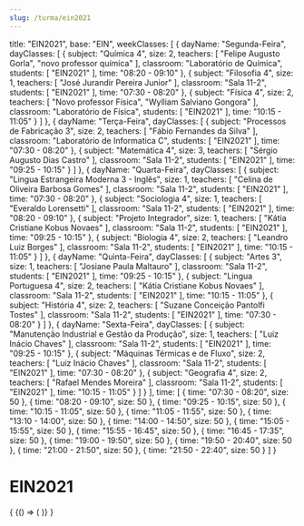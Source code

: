 ```yaml
---
slug: /turma/ein2021
---
```

  title: "EIN2021",
  base: "EIN",
  weekClasses: [
    {
      dayName: "Segunda-Feira",
      dayClasses: [
        {
          subject: "Química 4",
          size: 2,
          teachers: [
            "Felipe Augusto Gorla",
            "novo professor química"
          ],
          classroom: "Laboratório de Química",
          students: [
            "EIN2021"
          ],
          time: "08:20 - 09:10"
        },
        {
          subject: "Filosofia 4",
          size: 1,
          teachers: [
            "José Jurandir Pereira Junior"
          ],
          classroom: "Sala 11-2",
          students: [
            "EIN2021"
          ],
          time: "07:30 - 08:20"
        },
        {
          subject: "Física 4",
          size: 2,
          teachers: [
            "Novo professor Física",
            "Wylliam Salviano Gongora"
          ],
          classroom: "Laboratório de Física",
          students: [
            "EIN2021"
          ],
          time: "10:15 - 11:05"
        }
      ]
    },
    {
      dayName: "Terça-Feira",
      dayClasses: [
        {
          subject: "Processos de Fabricação 3",
          size: 2,
          teachers: [
            "Fábio Fernandes da Silva"
          ],
          classroom: "Laboratório de Informatica C",
          students: [
            "EIN2021"
          ],
          time: "07:30 - 08:20"
        },
        {
          subject: "Matemática 4",
          size: 3,
          teachers: [
            "Sérgio Augusto Dias Castro"
          ],
          classroom: "Sala 11-2",
          students: [
            "EIN2021"
          ],
          time: "09:25 - 10:15"
        }
      ]
    },
    {
      dayName: "Quarta-Feira",
      dayClasses: [
        {
          subject: "Lingua Estrangeira Moderna 3 - Inglês",
          size: 1,
          teachers: [
            "Celina de Oliveira Barbosa Gomes"
          ],
          classroom: "Sala 11-2",
          students: [
            "EIN2021"
          ],
          time: "07:30 - 08:20"
        },
        {
          subject: "Sociologia 4",
          size: 1,
          teachers: [
            "Everaldo Lorensetti"
          ],
          classroom: "Sala 11-2",
          students: [
            "EIN2021"
          ],
          time: "08:20 - 09:10"
        },
        {
          subject: "Projeto Integrador",
          size: 1,
          teachers: [
            "Kátia Cristiane Kobus Novaes"
          ],
          classroom: "Sala 11-2",
          students: [
            "EIN2021"
          ],
          time: "09:25 - 10:15"
        },
        {
          subject: "Biologia 4",
          size: 2,
          teachers: [
            "Leandro Luiz Borges"
          ],
          classroom: "Sala 11-2",
          students: [
            "EIN2021"
          ],
          time: "10:15 - 11:05"
        }
      ]
    },
    {
      dayName: "Quinta-Feira",
      dayClasses: [
        {
          subject: "Artes 3",
          size: 1,
          teachers: [
            "Josiane Paula Maltauro"
          ],
          classroom: "Sala 11-2",
          students: [
            "EIN2021"
          ],
          time: "09:25 - 10:15"
        },
        {
          subject: "Lingua Portuguesa 4",
          size: 2,
          teachers: [
            "Kátia Cristiane Kobus Novaes"
          ],
          classroom: "Sala 11-2",
          students: [
            "EIN2021"
          ],
          time: "10:15 - 11:05"
        },
        {
          subject: "História 4",
          size: 2,
          teachers: [
            "Suzane Conceição Pantolfi Tostes"
          ],
          classroom: "Sala 11-2",
          students: [
            "EIN2021"
          ],
          time: "07:30 - 08:20"
        }
      ]
    },
    {
      dayName: "Sexta-Feira",
      dayClasses: [
        {
          subject: "Manutenção Industrial e Gestão da Produção",
          size: 1,
          teachers: [
            "Luiz Inácio Chaves"
          ],
          classroom: "Sala 11-2",
          students: [
            "EIN2021"
          ],
          time: "09:25 - 10:15"
        },
        {
          subject: "Máquinas Térmicas e de Fluxo",
          size: 2,
          teachers: [
            "Luiz Inácio Chaves"
          ],
          classroom: "Sala 11-2",
          students: [
            "EIN2021"
          ],
          time: "07:30 - 08:20"
        },
        {
          subject: "Geografia 4",
          size: 2,
          teachers: [
            "Rafael Mendes Moreira"
          ],
          classroom: "Sala 11-2",
          students: [
            "EIN2021"
          ],
          time: "10:15 - 11:05"
        }
      ]
    }
  ],
  time: [
    {
      time: "07:30 - 08:20",
      size: 50
    },
    {
      time: "08:20 - 09:10",
      size: 50
    },
    {
      time: "09:25 - 10:15",
      size: 50
    },
    {
      time: "10:15 - 11:05",
      size: 50
    },
    {
      time: "11:05 - 11:55",
      size: 50
    },
    {
      time: "13:10 - 14:00",
      size: 50
    },
    {
      time: "14:00 - 14:50",
      size: 50
    },
    {
      time: "15:05 - 15:55",
      size: 50
    },
    {
      time: "15:55 - 16:45",
      size: 50
    },
    {
      time: "16:45 - 17:35",
      size: 50
    },
    {
      time: "19:00 - 19:50",
      size: 50
    },
    {
      time: "19:50 - 20:40",
      size: 50
    },
    {
      time: "21:00 - 21:50",
      size: 50
    },
    {
      time: "21:50 - 22:40",
      size: 50
    }
  ]
}

# EIN2021

<div>
  {
    <BrowserOnly>
      {() => (
        <Grid
          title={data.title}
          weekClasses={data.weekClasses}
          time={data.time}
        />
      )}
    </BrowserOnly>
  }
</div>
